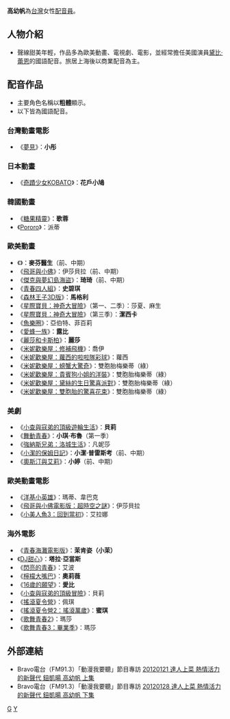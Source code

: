 {{配音員
|名字= 高幼帆
|圖像=
|尺寸= 
|說明= 
|藝名= 
|羅馬拼音= Kao Yu Fan
|英文名= Jacqueline Kao
|本名=
|暱稱= 
|配偶= 
|國籍= {{ROC}}
|出生地= 
|血型= 
|生年= 
|生月= 
|生日= 
|教育程度= 
|所屬=
|配演語言= 國語
|活躍年代= 
|出道作= 
|代表作= 
|網站= 
|其他= 
}}
'''高幼帆'''為[[台灣|台灣]]女性[[配音員|配音員]]。

== 人物介紹 ==
*聲線甜美年輕，作品多為歐美動畫、電視劇、電影，並經常擔任美國演員[[黛比·蕾恩|黛比·蕾恩]]的國語配音。旅居上海後以商業配音為主。

== 配音作品 ==
*主要角色名稱以'''粗體'''顯示。
*以下皆為國語配音。

=== 台灣動畫電影 ===
*《[[夢見|夢見]]》：'''小彤'''

=== 日本動畫 ===
*《[[奇蹟少女KOBATO|奇蹟少女KOBATO]]》：'''花戶小鳩'''

=== 韓國動畫 ===
*《[[糖果精靈|糖果精靈]]》：'''歌蓉'''
*《[[Pororo|Pororo]]》：派蒂

=== 歐美動畫 ===
*《{{link-en|小醫師大玩偶|Doc McStuffins}}》：'''麥芬醫生'''（前、中期）
*《[[飛哥與小佛|飛哥與小佛]]》：伊莎貝拉（前、中期） 
*《[[傑克與夢幻島海盜|傑克與夢幻島海盜]]》：'''琦琦'''（前、中期）
*《[[青春四人組|青春四人組]]》：'''史碧琪'''
*《[[森林王子3D版|森林王子3D版]]》：'''馬格利'''
*《[[星際寶貝：神奇大冒險|星際寶貝：神奇大冒險]]》（第一、二季）：莎夏、麻生
*《[[星際寶貝：神奇大冒險|星際寶貝：神奇大冒險]]》（第三季）：'''潔西卡'''
*《[[魚樂圈|魚樂圈]]》：亞伯特、菲百莉
*《[[愛蜂一族|愛蜂一族]]》：'''露比'''
*《[[麗莎和卡斯柏|麗莎和卡斯柏]]》：'''麗莎'''
*《[[米妮歡樂屋：修補飛機|米妮歡樂屋：修補飛機]]》：喬伊
*《[[米妮歡樂屋：蘿西的啦啦隊彩球|米妮歡樂屋：蘿西的啦啦隊彩球]]》：蘿西
*《[[米妮歡樂屋：螃蟹大驚奇|米妮歡樂屋：螃蟹大驚奇]]》：雙胞胎梅樂蒂（綠）
*《[[米妮歡樂屋：貴賓狗小姐的洋裝|米妮歡樂屋：貴賓狗小姐的洋裝]]》：雙胞胎梅樂蒂（綠）
*《[[米妮歡樂屋：黛絲的生日驚喜派對|米妮歡樂屋：黛絲的生日驚喜派對]]》：雙胞胎梅樂蒂（綠）
*《[[米妮歡樂屋：雙胞胎的驚喜花束|米妮歡樂屋：雙胞胎的驚喜花束]]》：雙胞胎梅樂蒂（綠）

=== 美劇 ===
*《[[小查與寇弟的頂級遊輪生活|小查與寇弟的頂級遊輪生活]]》：'''貝莉'''
*《[[舞動青春|舞動青春]]》：'''小琪·布魯'''（第一季）
*《[[強納斯兄弟：洛城生活|強納斯兄弟：洛城生活]]》：凡妮莎
*《[[小潔的保姆日記|小潔的保姆日記]]》：'''小潔·普雷斯考'''（前、中期）
*《[[奧斯汀與艾莉|奧斯汀與艾莉]]》：'''小婷'''（前、中期）

=== 歐美動畫電影 ===
*《[[洋基小英雄|洋基小英雄]]》：瑪蒂、韋巴克
*《[[飛哥與小佛電影版：超時空之謎|飛哥與小佛電影版：超時空之謎]]》：伊莎貝拉
*《[[小美人魚3：回到當初|小美人魚3：回到當初]]》：艾拉娜

=== 海外電影 ===
*《[[青春海灘電影版|青春海灘電影版]]》：'''茉肯姿（小茉）'''
*《[[DJ甜心|DJ甜心]]》：'''塔拉·亞當斯'''
*《[[閃亮的青春|閃亮的青春]]》：艾波
*《[[檸檬大嘴巴|檸檬大嘴巴]]》：'''奧莉薇'''
*《[[16歲的願望|16歲的願望]]》：'''愛比'''
*《[[小查與寇弟的頂級冒險|小查與寇弟的頂級冒險]]》：貝莉
*《[[搖滾夏令營|搖滾夏令營]]》：佩琪
*《[[搖滾夏令營2：搖滾萬歲|搖滾夏令營2：搖滾萬歲]]》：'''蜜琪''' 
*《[[歌舞青春2|歌舞青春2]]》：瑪莎
*《[[歌舞青春3：畢業季|歌舞青春3：畢業季]]》：瑪莎

== 外部連結 ==
*Bravo電台（FM91.3）「動漫我要聽」節目專訪 [http://www.youtube.com/watch?v=3PtLiW-q5WM 20120121 達人上菜 熱情活力的新聲代 鈕凱暘 高幼帆 上集]
*Bravo電台（FM91.3）「動漫我要聽」節目專訪 [http://www.youtube.com/watch?v=RR_SMcFWY3k 20120128 達人上菜 熱情活力的新聲代 鈕凱暘 高幼帆 下集]

[[Category:台灣女性配音員|G]]
[[Category:高姓|Y]]